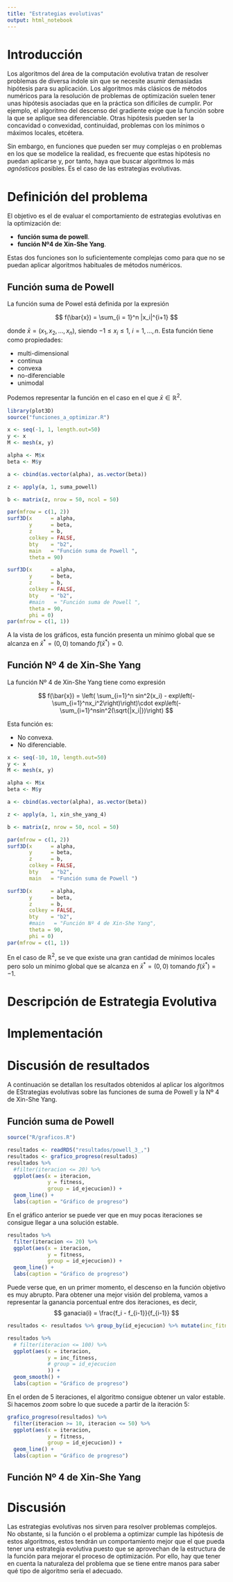 ```yaml
---
title: "Estrategias evolutivas"
output: html_notebook
---
```



# Introducción

Los algoritmos del área de la computación evolutiva tratan de resolver problemas de diversa índole sin que se necesite asumir demasiadas hipótesis para su aplicación. Los algoritmos más clásicos de métodos numéricos para la resolución de problemas de optimización suelen tener unas hipótesis asociadas que en la práctica son difíciles de cumplir. Por ejemplo, el algoritmo del descenso del gradiente exige que la función sobre la que se aplique sea diferenciable. Otras hipótesis pueden ser la concavidad o convexidad, continuidad, problemas con los mínimos o máximos locales, etcétera. 

Sin embargo, en funciones que pueden ser muy complejas o en problemas en los que se modelice la realidad, es frecuente que estas hipótesis no puedan aplicarse y, por tanto, haya que buscar algoritmos lo más *agnósticos* posibles. Es el caso de las estrategias evolutivas. 

# Definición del problema

El objetivo es el de evaluar el comportamiento de estrategias evolutivas en la optimización de:

- **función suma de powell**.
- **función Nº4 de Xin-She Yang**.

Estas dos funciones son lo suficientemente complejas como para que no se puedan aplicar algoritmos habituales de métodos numéricos.

## Función suma de Powell

La función suma de Powel está definida por la expresión

$$
f(\bar{x}) = \sum_{i = 1}^n |x_i|^{i+1}
$$

donde $\bar{x} = (x_1, x_2, \ldots, x_n)$, siendo $-1 \leq x_i \leq 1$, $i = 1, \ldots,n$. Esta función tiene como propiedades:

- multi-dimensional
- continua
- convexa
- no-diferenciable
- unimodal

Podemos representar la función en el caso en el que $\bar{x} \in \mathbb{R}^2$.

```r
library(plot3D)
source("funciones_a_optimizar.R")

x <- seq(-1, 1, length.out=50)
y <- x
M <- mesh(x, y)

alpha <- M$x
beta <- M$y

a <- cbind(as.vector(alpha), as.vector(beta))

z <- apply(a, 1, suma_powell)

b <- matrix(z, nrow = 50, ncol = 50)

par(mfrow = c(1, 2))
surf3D(x      = alpha,
       y      = beta,
       z      = b,
       colkey = FALSE,
       bty    = "b2",
       main   = "Función suma de Powell ",
       theta = 90)

surf3D(x      = alpha,
       y      = beta,
       z      = b,
       colkey = FALSE,
       bty    = "b2",
       #main   = "Función suma de Powell ",
       theta = 90,
       phi = 0)
par(mfrow = c(1, 1))
```

A la vista de los gráficos, esta función presenta un mínimo global que se alcanza en $\bar{x}^* = (0,0)$ tomando $f(\bar{x}^* ) = 0$.

## Función Nº 4 de Xin-She Yang

La función Nº 4 de Xin-She Yang tiene como expresión

$$
f(\bar{x}) = \left( \sum_{i=1}^n sin^2(x_i) - exp\left(-\sum_{i=1}^nx_i^2\right)\right)\cdot exp\left(-\sum_{i=1}^nsin^2(\sqrt{|x_i|})\right)
$$

Esta función es:

- No convexa.
- No diferenciable.


```r

x <- seq(-10, 10, length.out=50)
y <- x
M <- mesh(x, y)

alpha <- M$x
beta <- M$y

a <- cbind(as.vector(alpha), as.vector(beta))

z <- apply(a, 1, xin_she_yang_4)

b <- matrix(z, nrow = 50, ncol = 50)

par(mfrow = c(1, 2))
surf3D(x      = alpha,
       y      = beta,
       z      = b,
       colkey = FALSE,
       bty    = "b2",
       main   = "Función suma de Powell ")

surf3D(x      = alpha,
       y      = beta,
       z      = b,
       colkey = FALSE,
       bty    = "b2",
       #main   = "Función Nº 4 de Xin-She Yang",
       theta = 90,
       phi = 0)
par(mfrow = c(1, 1))
```


En el caso de $\mathbb{R}^2$, se ve que existe una gran cantidad de mínimos locales pero solo un mínimo global que se alcanza en $\bar{x}^* = (0,0)$ tomando $f(\bar{x}^* ) = -1$.

# Descripción de Estrategia Evolutiva

# Implementación


# Discusión de resultados

A continuación se detallan los resultados obtenidos al aplicar los algoritmos de EStrategias evolutivas sobre las funciones de suma de Powell y la Nº 4 de Xin-She Yang.

## Función suma de Powell

```r
source("R/graficos.R")

resultados <- readRDS("resultados/powell_3_,")
resultados <- grafico_progreso(resultados)
resultados %>%
  #filter(iteracion <= 20) %>%
  ggplot(aes(x = iteracion,
             y = fitness,
             group = id_ejecucion)) +
  geom_line() + 
  labs(caption = "Gráfico de progreso")
```

En el gráfico anterior se puede ver que en muy pocas iteraciones se consigue llegar a una solución estable.

```r
resultados %>%
  filter(iteracion <= 20) %>%
  ggplot(aes(x = iteracion,
             y = fitness,
             group = id_ejecucion)) +
  geom_line() + 
  labs(caption = "Gráfico de progreso")
```

Puede verse que, en un primer momento, el descenso en la función objetivo es muy abrupto. Para obtener una mejor visión del problema, vamos a representar la ganancia porcentual entre dos iteraciones, es decir,
$$
ganacia(i) = \frac{f_i - f_{i-1}}{f_{i-1}}
$$

```r
resultados <- resultados %>% group_by(id_ejecucion) %>% mutate(inc_fitness = abs(fitness - lag(fitness))/lag(fitness))

resultados %>%
  # filter(iteracion <= 100) %>%
  ggplot(aes(x = iteracion,
             y = inc_fitness,
             # group = id_ejecucion
             )) +
  geom_smooth() + 
  labs(caption = "Gráfico de progreso")
```


En el orden de 5 iteraciones, el algoritmo consigue obtener un valor estable. Si hacemos *zoom* sobre lo que sucede a partir de la iteración $5$:

```r
grafico_progreso(resultados) %>%
  filter(iteracion >= 10, iteracion <= 50) %>%
  ggplot(aes(x = iteracion,
             y = fitness,
             group = id_ejecucion)) +
  geom_line() + 
  labs(caption = "Gráfico de progreso")
```


## Función Nº 4 de Xin-She Yang


# Discusión

Las estrategias evolutivas nos sirven para resolver problemas complejos. No obstante, si la función o el problema a optimizar cumple las hipótesis de estos algoritmos, estos tendrán un comportamiento mejor que el que pueda tener una estrategia evolutiva puesto que se aprovechan de la estructura de la función para mejorar el proceso de optimización. Por ello, hay que tener en cuenta la naturaleza del problema que se tiene entre manos para saber qué tipo de algoritmo sería el adecuado.